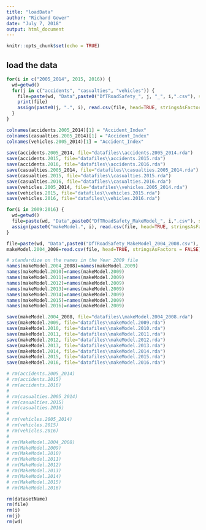 ```yaml
---
title: "loadData"
author: "Richard Gower"
date: "July 7, 2018"
output: html_document
---
```


```r
knitr::opts_chunk$set(echo = TRUE)
```

## load the data


```r
for(i in c("2005_2014", 2015, 2016)) {
  wd=getwd()
  for(j in c("accidents", "casualties", "vehicles")) {
    file=paste(wd, "Data",paste0("DfTRoadSafety_", j, "_", i,".csv"), sep="/")
    print(file)
    assign(paste0(j, ".", i), read.csv(file, head=TRUE, stringsAsFactors = FALSE))
  }
}

colnames(accidents.2005_2014)[1] = "Accident_Index"
colnames(casualties.2005_2014)[1] = "Accident_Index"
colnames(vehicles.2005_2014)[1] = "Accident_Index"
    
save(accidents.2005_2014, file="datafiles\\accidents.2005_2014.rda")
save(accidents.2015, file="datafiles\\accidents.2015.rda")
save(accidents.2016, file="datafiles\\accidents.2016.rda")
save(casualties.2005_2014, file="datafiles\\casualties.2005_2014.rda")
save(casualties.2015, file="datafiles\\casualties.2015.rda")
save(casualties.2016, file="datafiles\\casualties.2016.rda")
save(vehicles.2005_2014, file="datafiles\\vehicles.2005_2014.rda")
save(vehicles.2015, file="datafiles\\vehicles.2015.rda")
save(vehicles.2016, file="datafiles\\vehicles.2016.rda")
```

```r
for(i in 2009:2016) {
  wd=getwd()
  file=paste(wd, "Data",paste0("DfTRoadSafety_MakeModel_", i,".csv"), sep="/")
  assign(paste0("makeModel.", i), read.csv(file, head=TRUE, stringsAsFactors = FALSE))
}

file=paste(wd, "Data",paste0("DfTRoadSafety_MakeModel_2004_2008.csv"), sep="/")
makeModel.2004_2008=read.csv(file, head=TRUE, stringsAsFactors = FALSE)

# standardize on the names in the Year 2009 file
names(makeModel.2004_2008)=names(makeModel.2009)
names(makeModel.2010)=names(makeModel.2009)
names(makeModel.2011)=names(makeModel.2009)
names(makeModel.2012)=names(makeModel.2009)
names(makeModel.2013)=names(makeModel.2009)
names(makeModel.2014)=names(makeModel.2009)
names(makeModel.2015)=names(makeModel.2009)
names(makeModel.2016)=names(makeModel.2009)

save(makeModel.2004_2008, file="datafiles\\makeModel.2004_2008.rda")
save(makeModel.2009, file="datafiles\\makeModel.2009.rda")
save(makeModel.2010, file="datafiles\\makeModel.2010.rda")
save(makeModel.2011, file="datafiles\\makeModel.2011.rda")
save(makeModel.2012, file="datafiles\\makeModel.2012.rda")
save(makeModel.2013, file="datafiles\\makeModel.2013.rda")
save(makeModel.2014, file="datafiles\\makeModel.2014.rda")
save(makeModel.2015, file="datafiles\\makeModel.2015.rda")
save(makeModel.2016, file="datafiles\\makeModel.2016.rda")
```

```r
# rm(accidents.2005_2014)
# rm(accidents.2015)
# rm(accidents.2016)
# 
# rm(casualties.2005_2014)
# rm(casualties.2015)
# rm(casualties.2016)
# 
# rm(vehicles.2005_2014)
# rm(vehicles.2015)
# rm(vehicles.2016)
# 
# rm(MakeModel.2004_2008)
# rm(MakeModel.2009)
# rm(MakeModel.2010)
# rm(MakeModel.2011)
# rm(MakeModel.2012)
# rm(MakeModel.2013)
# rm(MakeModel.2014)
# rm(MakeModel.2015)
# rm(MakeModel.2016)

rm(datasetName)
rm(file)
rm(i)
rm(j)
rm(wd)
```

